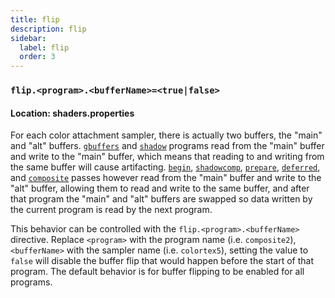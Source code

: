 ```yaml
---
title: flip
description: flip
sidebar:
  label: flip
  order: 3
---
```


### `flip.<program>.<bufferName>=<true|false>`

#### Location: shaders.properties

For each color attachment sampler, there is actually two buffers, the "main" and "alt" buffers. [`gbuffers`](/reference/programs/gbuffers) and [`shadow`](/reference/programs/shadow) programs read from the "main" buffer and write to the "main" buffer, which means that reading to and writing from the same buffer will cause artifacting. [`begin`](/reference/programs/begin), [`shadowcomp`](/reference/programs/shadow_comp), [`prepare`](/reference/programs/prepare), [`deferred`](/reference/programs/deferred), and [`composite`](/reference/programs/composite) passes however read from the "main" buffer and write to the "alt" buffer, allowing them to read and write to the same buffer, and after that program the "main" and "alt" buffers are swapped so data written by the current program is read by the next program.

This behavior can be controlled with the `flip.<program>.<bufferName>` directive. Replace `<program>` with the program name (i.e. `composite2`), `<bufferName>` with the sampler name (i.e. `colortex5`), setting the value to `false` will disable the buffer flip that would happen before the start of that program. The default behavior is for buffer flipping to be enabled for all programs.